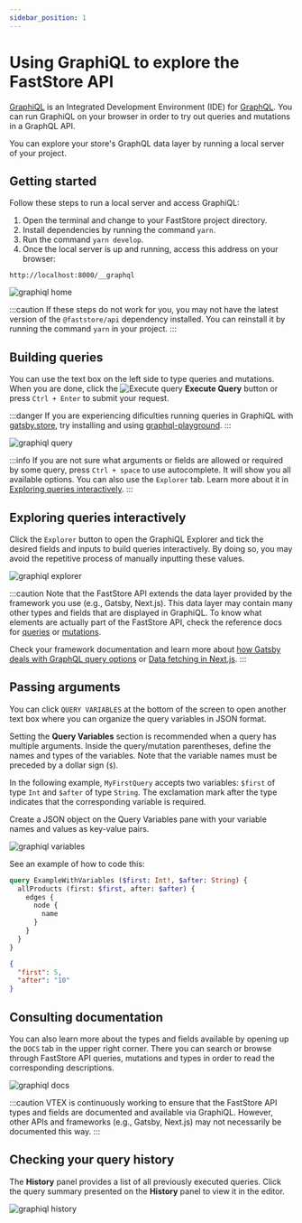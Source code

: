 ```yaml
---
sidebar_position: 1
---
```



# Using GraphiQL to explore the FastStore API

[GraphiQL](https://github.com/graphql/graphiql) is an Integrated Development Environment (IDE) for [GraphQL](https://graphql.org/). You can run GraphiQL on your browser in order to try out queries and mutations in a GraphQL API.

You can explore your store's GraphQL data layer by running a local server of your project.

## Getting started

Follow these steps to run a local server and access GraphiQL:
1. Open the terminal and change to your FastStore project directory.
2. Install dependencies by running the command `yarn`.
1. Run the command `yarn develop`.
2. Once the local server is up and running, access this address on your browser:
```
http://localhost:8000/__graphql
```

![graphiql home](https://vtexhelp.vtexassets.com/assets/docs/src/_te1%20graphiql%20jun2022___94e3a61397f80a3dae952941d2bb32cc.png)

:::caution
If these steps do not work for you, you may not have the latest version of the `@faststore/api` dependency installed. You can reinstall it by running the command `yarn` in your project.
:::

## Building queries

You can use the text box on the left side to type queries and mutations. When you are done, click the <img alt="Execute query" className="inline w-6" src="https://vtexhelp.vtexassets.com/assets/docs/src/executeQuery___7272503777684ec305975f94ff9f3698.png"/> **Execute Query** button or press `Ctrl + Enter` to submit your request.

:::danger
If you are experiencing dificulties running queries in GraphiQL with [gatsby.store](https://github.com/vtex-sites/gatsby.store), try installing and using [graphql-playground](https://github.com/graphql/graphql-playground).
:::

![graphiql query](https://vtexhelp.vtexassets.com/assets/docs/src/t2%20graphiql%20jun2022___6d2398d64e34bdacd154f807df1ddf97.png)

:::info
If you are not sure what arguments or fields are allowed or required by some query, press `Ctrl + space` to use autocomplete. It will show you all available options. You can also use the `Explorer` tab. Learn more about it in [Exploring queries interactively](#exploring-queries-interactively).
:::

## Exploring queries interactively

Click the `Explorer` button to open the GraphiQL Explorer and tick the desired fields and inputs to build queries interactively. By doing so, you may avoid the repetitive process of manually inputting these values.

![graphiql explorer](https://vtexhelp.vtexassets.com/assets/docs/src/_te3%20graphiql%20jun2022___1ecd4aa2fb20395eb6262e704ef48268.png)

:::caution
Note that the FastStore API extends the data layer provided by the framework you use (e.g., Gatsby, Next.js). This data layer may contain many other types and fields that are displayed in GraphiQL. To know what elements are actually part of the FastStore API, check the reference docs for [queries](https://www.faststore.dev/reference/api/queries) or [mutations](https://www.faststore.dev/reference/api/mutations).

Check your framework documentation and learn more about [how Gatsby deals with GraphQL query options](https://www.gatsbyjs.com/docs/graphql-reference/) or [Data fetching in Next.js](https://nextjs.org/docs/basic-features/data-fetching/overview).
:::

## Passing arguments

You can click `QUERY VARIABLES` at the bottom of the screen to open another text box where you can organize the query variables in JSON format.

Setting the **Query Variables** section is recommended when a query has multiple arguments. Inside the query/mutation parentheses, define the names and types of the variables. Note that the variable names must be preceded by a dollar sign (`$`). 

In the following example, `MyFirstQuery` accepts two variables: `$first` of type `Int` and `$after` of type `String`. The exclamation mark after the type indicates that the corresponding variable is required.

Create a JSON object on the Query Variables pane with your variable names and values as key-value pairs.

![graphiql variables](https://vtexhelp.vtexassets.com/assets/docs/src/_te4%20graphiql%20jun2022___9134ece78377ac52bf839486d0de9aa9.png)

See an example of how to code this:

<Tabs>

<TabItem value="query" label="Query" default>

```graphql
query ExampleWithVariables ($first: Int!, $after: String) {
  allProducts (first: $first, after: $after) {
    edges {
      node {
        name
      }
    }
  }
}
```

</TabItem>

<TabItem value="variables" label="Variables" default>

```json
{
  "first": 5,
  "after": "10"
}
```

</TabItem>

</Tabs>

## Consulting documentation

You can also learn more about the types and fields available by opening up the `DOCS` tab in the upper right corner. There you can search or browse through FastStore API queries, mutations and types in order to read the corresponding descriptions.

![graphiql docs](https://vtexhelp.vtexassets.com/assets/docs/src/_te5%20graphiql%20jun2022___1040a138b8450b6be3d6e3765ac46289.png)

:::caution
VTEX is continuously working to ensure that the FastStore API types and fields are documented and available via GraphiQL. However, other APIs and frameworks (e.g., Gatsby, Next.js) may not necessarily be documented this way.
:::

## Checking your query history

 The **History** panel provides a list of all previously executed queries. Click the query summary presented on the **History** panel to view it in the editor.

![graphiql history](https://vtexhelp.vtexassets.com/assets/docs/src/te6%20graphiql%20jun2022___c6de0eb13aa2c21637def56f3be650b4.png)

